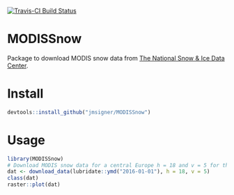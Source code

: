 [![Travis-CI Build Status](https://travis-ci.org/jmsigner/MODISSnow.svg?branch=master)](https://travis-ci.org/jmsigner/MODISSnow)

# MODISSnow

Package to download MODIS snow data from [The National Snow & Ice Data Center](http://nsidc.org/).

# Install

```r
devtools::install_github("jmsigner/MODISSnow")
```


# Usage

```r
library(MODISSnow)
# Download MODIS snow data for a central Europe h = 18 and v = 5 for the 1 of January 2016
dat <- download_data(lubridate::ymd("2016-01-01"), h = 18, v = 5)
class(dat)
raster::plot(dat)
```

